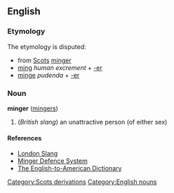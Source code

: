 == English ==
=== Etymology ===
The etymology is disputed:
* from [[w:Scots language|Scots]][[Category:Scots derivations]] [[minger]]
* [[ming]] ''human excrement'' + [[-er]]
* [[minge]] ''pudenda'' + [[-er]]

=== Noun ===
[[Category:English nouns]]
'''minger''' ([[mingers]])

#(''British slang'') an unattractive person (of either sex)

==== References ====
* [http://www.londonslang.com/db/m/ London Slang]
* [http://www.halfbakery.com/idea/Minger_20Defence_20System Minger Defence System]
* [http://www.clear-lake.com/Lakewood/Dictionary.htm The English-to-American Dictionary]